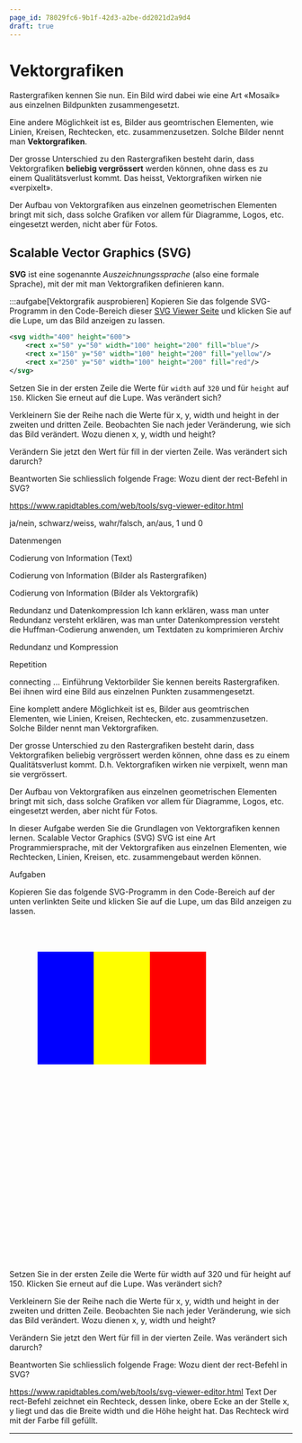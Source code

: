 ```yaml
---
page_id: 78029fc6-9b1f-42d3-a2be-dd2021d2a9d4
draft: true
---
```



# Vektorgrafiken
Rastergrafiken kennen Sie nun. Ein Bild wird dabei wie eine Art «Mosaik» aus einzelnen Bildpunkten zusammengesetzt.

Eine andere Möglichkeit ist es, Bilder aus geomtrischen Elementen, wie Linien, Kreisen, Rechtecken, etc. zusammenzusetzen. Solche Bilder nennt man **Vektorgrafiken**.

Der grosse Unterschied zu den Rastergrafiken besteht darin, dass Vektorgrafiken **beliebig vergrössert** werden können, ohne dass es zu einem Qualitätsverlust kommt. Das heisst, Vektorgrafiken wirken nie «verpixelt».

Der Aufbau von Vektorgrafiken aus einzelnen geometrischen Elementen bringt mit sich, dass solche Grafiken vor allem für Diagramme, Logos, etc. eingesetzt werden, nicht aber für Fotos.

## Scalable Vector Graphics (SVG)
**SVG** ist eine sogenannte _Auszeichnungssprache_ (also eine formale Sprache), mit der mit man Vektorgrafiken definieren kann.

:::aufgabe[Vektorgrafik ausprobieren]
<TaskState id="a35c7380-effa-401b-a1f3-ae2f6808ee45" />
Kopieren Sie das folgende SVG-Programm in den Code-Bereich dieser [SVG Viewer Seite](https://www.rapidtables.com/web/tools/svg-viewer-editor.html) und klicken Sie auf die Lupe, um das Bild anzeigen zu lassen.

```svg
<svg width="400" height="600">
    <rect x="50" y="50" width="100" height="200" fill="blue"/>
    <rect x="150" y="50" width="100" height="200" fill="yellow"/>
    <rect x="250" y="50" width="100" height="200" fill="red"/>
</svg>
```

Setzen Sie in der ersten Zeile die Werte für `width` auf `320` und für `height` auf `150`. Klicken Sie erneut auf die Lupe. Was verändert sich?


Verkleinern Sie der Reihe nach die Werte für x, y, width und height in der zweiten und dritten Zeile. Beobachten Sie nach jeder Veränderung, wie sich das Bild verändert. Wozu dienen x, y, width und height?

Verändern Sie jetzt den Wert für fill in der vierten Zeile. Was verändert sich darurch?


Beantworten Sie schliesslich folgende Frage: Wozu dient der rect-Befehl in SVG?

https://www.rapidtables.com/web/tools/svg-viewer-editor.html


ja/nein, schwarz/weiss, wahr/falsch, an/aus, 1 und 0

Datenmengen

Codierung von Information (Text)

Codierung von Information (Bilder als Rastergrafiken)

Codierung von Information (Bilder als Vektorgrafik)

Redundanz und Datenkompression
Ich kann
erklären, wass man unter Redundanz versteht
erklären, was man unter Datenkompression versteht
die Huffman-Codierung anwenden, um Textdaten zu komprimieren
Archiv

Redundanz und Kompression

Repetition

connecting ...
Einführung Vektorbilder
Sie kennen bereits Rastergrafiken. Bei ihnen wird eine Bild aus einzelnen Punkten zusammengesetzt.

Eine komplett andere Möglichkeit ist es, Bilder aus geomtrischen Elementen, wie Linien, Kreisen, Rechtecken, etc. zusammenzusetzen. Solche Bilder nennt man Vektorgrafiken.

Der grosse Unterschied zu den Rastergrafiken besteht darin, dass Vektorgrafiken beliebig vergrössert werden können, ohne dass es zu einem Qualitätsverlust kommt. D.h. Vektorgrafiken wirken nie verpixelt, wenn man sie vergrössert.

Der Aufbau von Vektorgrafiken aus einzelnen geometrischen Elementen bringt mit sich, dass solche Grafiken vor allem für Diagramme, Logos, etc. eingesetzt werden, aber nicht für Fotos.

In dieser Aufgabe werden Sie die Grundlagen von Vektorgrafiken kennen lernen.
Scalable Vector Graphics (SVG)
SVG ist eine Art Programmiersprache, mit der Vektorgrafiken aus einzelnen Elementen, wie Rechtecken, Linien, Kreisen, etc. zusammengebaut werden können.

Aufgaben

Kopieren Sie das folgende SVG-Programm in den Code-Bereich auf der unten verlinkten Seite und klicken Sie auf die Lupe, um das Bild anzeigen zu lassen.

<svg width="400" height="600">
<rect x="50" y="50"
width="100" height="200"
fill="blue"/>
<rect x="150" y="50"
width="100" height="200"
fill="yellow"/>
<rect x="250" y="50"
width="100" height="200"
fill="red"/>
</svg>



Setzen Sie in der ersten Zeile die Werte für width auf 320 und für height auf 150. Klicken Sie erneut auf die Lupe. Was verändert sich?


Verkleinern Sie der Reihe nach die Werte für x, y, width und height in der zweiten und dritten Zeile. Beobachten Sie nach jeder Veränderung, wie sich das Bild verändert. Wozu dienen x, y, width und height?

Verändern Sie jetzt den Wert für fill in der vierten Zeile. Was verändert sich darurch?


Beantworten Sie schliesslich folgende Frage: Wozu dient der rect-Befehl in SVG?

https://www.rapidtables.com/web/tools/svg-viewer-editor.html
Text
Der rect-Befehl zeichnet ein Rechteck, dessen linke, obere Ecke an der Stelle x, y liegt und das die Breite width und die Höhe height hat. Das Rechteck wird mit der Farbe fill gefüllt.

---